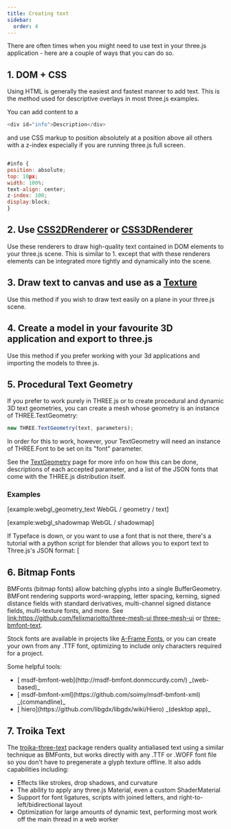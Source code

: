 ```yaml
---
title: Creating text
sidebar:
  order: 4
---
```


<div>

There are often times when you might need to use text in your three.js application - here are
a couple of ways that you can do so.

</div>

## 1. DOM + CSS

<div>

Using HTML is generally the easiest and fastest manner to add text. This is the method
used for descriptive overlays in most three.js examples.

You can add content to a

```javascript
<div id="info">Description</div>
```

and use CSS markup to position absolutely at a position above all others with a
z-index especially if you are running three.js full screen.

```javascript

#info {
position: absolute;
top: 10px;
width: 100%;
text-align: center;
z-index: 100;
display:block;
}

```

</div>

## 2. Use [CSS2DRenderer](examples/renderers/CSS2DRenderer) or [CSS3DRenderer](examples/renderers/CSS3DRenderer)

<div>

Use these renderers to draw high-quality text contained in DOM elements to your three.js scene.
This is similar to 1. except that with these renderers elements can be integrated more tightly and dynamically into the scene.

</div>

## 3. Draw text to canvas and use as a [Texture](api/textures/Texture)

<div>

Use this method if you wish to draw text easily on a plane in your three.js scene.

</div>

## 4. Create a model in your favourite 3D application and export to three.js

<div>

Use this method if you prefer working with your 3d applications and importing the models to three.js.

</div>

## 5. Procedural Text Geometry

<div>

If you prefer to work purely in THREE.js or to create procedural and dynamic 3D
text geometries, you can create a mesh whose geometry is an instance of THREE.TextGeometry:

```javascript
new THREE.TextGeometry(text, parameters);
```

In order for this to work, however, your TextGeometry will need an instance of THREE.Font
to be set on its "font" parameter.

See the [TextGeometry](examples/geometries/TextGeometry) page for more info on how this can be done, descriptions of each
accepted parameter, and a list of the JSON fonts that come with the THREE.js distribution itself.

### Examples

[example:webgl_geometry_text WebGL / geometry / text]

[example:webgl_shadowmap WebGL / shadowmap]

If Typeface is down, or you want to use a font that is not there, there's a tutorial
with a python script for blender that allows you to export text to Three.js's JSON format:
[

</div>

## 6. Bitmap Fonts

<div>

BMFonts (bitmap fonts) allow batching glyphs into a single BufferGeometry. BMFont rendering
supports word-wrapping, letter spacing, kerning, signed distance fields with standard
derivatives, multi-channel signed distance fields, multi-texture fonts, and more.
See [link:https://github.com/felixmariotto/three-mesh-ui three-mesh-ui](http://www.jaanga.com/2012/03/blender-to-threejs-create-3d-text-with.html]) or [ three-bmfont-text](https://github.com/Jam3/three-bmfont-text).

Stock fonts are available in projects like
[ A-Frame Fonts](https://github.com/etiennepinchon/aframe-fonts), or you can create your own
from any .TTF font, optimizing to include only characters required for a project.

Some helpful tools:

<ul>
<li>[ msdf-bmfont-web](http://msdf-bmfont.donmccurdy.com/) _(web-based)_</li>
<li>[ msdf-bmfont-xml](https://github.com/soimy/msdf-bmfont-xml) _(commandline)_</li>
<li>[ hiero](https://github.com/libgdx/libgdx/wiki/Hiero) _(desktop app)_</li>
</ul>
</div>

## 7. Troika Text

<div>

The [ troika-three-text](https://www.npmjs.com/package/troika-three-text) package renders
quality antialiased text using a similar technique as BMFonts, but works directly with any .TTF
or .WOFF font file so you don't have to pregenerate a glyph texture offline. It also adds
capabilities including:

<ul>
<li>Effects like strokes, drop shadows, and curvature</li>
<li>The ability to apply any three.js Material, even a custom ShaderMaterial</li>
<li>Support for font ligatures, scripts with joined letters, and right-to-left/bidirectional layout</li>
<li>Optimization for large amounts of dynamic text, performing most work off the main thread in a web worker</li>
</ul>
</div>
